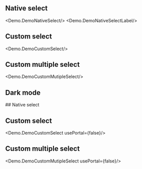 

## Native select
<Demo.DemoNativeSelect/>
<Demo.DemoNativeSelectLabel/>


## Custom select
<Demo.DemoCustomSelect/>

## Custom multiple select
<Demo.DemoCustomMutipleSelect/>


## Dark mode


<div className="bg-gray-950 text-white p-4 rounded-md flex flex-col gap-4" data-scheme="dark">
## Native select
<Demo.DemoNativeSelect />
<Demo.DemoNativeSelectLabel />


## Custom select
<Demo.DemoCustomSelect usePortal={false}/>

## Custom multiple select
<Demo.DemoCustomMutipleSelect usePortal={false}/>
</div> 


